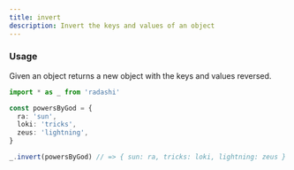```yaml
---
title: invert
description: Invert the keys and values of an object
---
```


### Usage

Given an object returns a new object with the keys and values reversed.

```ts
import * as _ from 'radashi'

const powersByGod = {
  ra: 'sun',
  loki: 'tricks',
  zeus: 'lightning',
}

_.invert(powersByGod) // => { sun: ra, tricks: loki, lightning: zeus }
```
